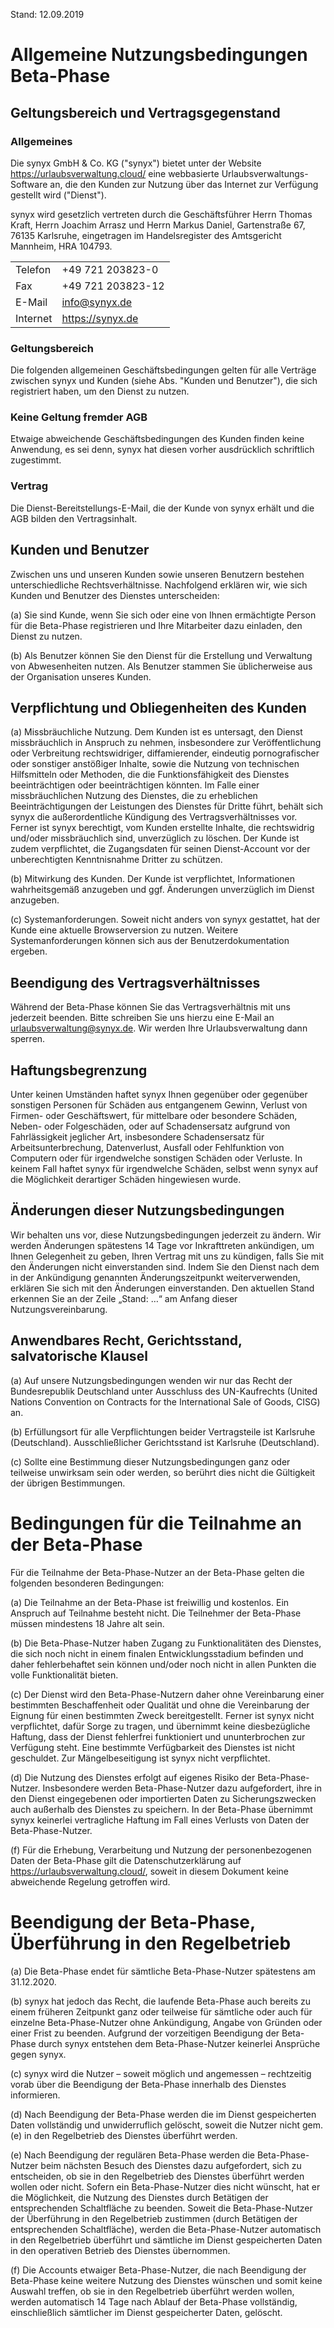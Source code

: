 Stand: 12.09.2019

# Allgemeine Nutzungsbedingungen Beta-Phase

## Geltungsbereich und Vertragsgegenstand

### Allgemeines

Die synyx GmbH & Co. KG ("synyx") bietet unter der Website https://urlaubsverwaltung.cloud/ eine webbasierte Urlaubsverwaltungs-Software an, die den Kunden zur Nutzung über das Internet zur Verfügung gestellt wird ("Dienst").

synyx wird gesetzlich vertreten durch die Geschäftsführer Herrn Thomas Kraft, Herrn Joachim Arrasz und Herrn Markus Daniel, Gartenstraße 67, 76135 Karlsruhe, eingetragen im Handelsregister des Amtsgericht Mannheim, HRA 104793.

|          |                   |
| :---     | :----             |
| Telefon  | +49 721 203823-0  |
| Fax      | +49 721 203823-12 |
| E-Mail   | info@synyx.de     |
| Internet | https://synyx.de  |

### Geltungsbereich

Die folgenden allgemeinen Geschäftsbedingungen gelten für alle Verträge zwischen synyx und Kunden (siehe Abs. "Kunden und Benutzer"), die sich registriert haben, um den Dienst zu nutzen.

### Keine Geltung fremder AGB

Etwaige abweichende Geschäftsbedingungen des Kunden finden keine Anwendung, es sei denn, synyx hat diesen vorher ausdrücklich schriftlich zugestimmt.

### Vertrag

Die Dienst-Bereitstellungs-E-Mail, die der Kunde von synyx erhält und die AGB bilden den Vertragsinhalt.

## Kunden und Benutzer

Zwischen uns und unseren Kunden sowie unseren Benutzern bestehen unterschiedliche Rechtsverhältnisse. Nachfolgend erklären wir, wie sich Kunden und Benutzer des Dienstes unterscheiden:

(a) Sie sind Kunde, wenn Sie sich oder eine von Ihnen ermächtigte Person für die Beta-Phase registrieren und Ihre Mitarbeiter dazu einladen, den Dienst zu nutzen.

(b) Als Benutzer können Sie den Dienst für die Erstellung und Verwaltung von Abwesenheiten nutzen. Als Benutzer stammen Sie üblicherweise aus der Organisation unseres Kunden.

## Verpflichtung und Obliegenheiten des Kunden

(a) Missbräuchliche Nutzung. Dem Kunden ist es untersagt, den Dienst missbräuchlich in Anspruch zu nehmen, insbesondere zur Veröffentlichung oder Verbreitung rechtswidriger, diffamierender, eindeutig pornografischer oder sonstiger anstößiger Inhalte, sowie die Nutzung von technischen Hilfsmitteln oder Methoden, die die Funktionsfähigkeit des Dienstes beeinträchtigen oder beeinträchtigen könnten. Im Falle einer missbräuchlichen Nutzung des Dienstes, die zu erheblichen Beeinträchtigungen der Leistungen des Dienstes für Dritte führt, behält sich synyx die außerordentliche Kündigung des Vertragsverhältnisses vor. Ferner ist synyx berechtigt, vom Kunden erstellte Inhalte, die rechtswidrig und/oder missbräuchlich sind, unverzüglich zu löschen. Der Kunde ist zudem verpflichtet, die Zugangsdaten für seinen Dienst-Account vor der unberechtigten Kenntnisnahme Dritter zu schützen.

(b) Mitwirkung des Kunden. Der Kunde ist verpflichtet, Informationen wahrheitsgemäß anzugeben und ggf. Änderungen unverzüglich im Dienst anzugeben.

(c) Systemanforderungen. Soweit nicht anders von synyx gestattet, hat der Kunde eine aktuelle Browserversion zu nutzen. Weitere Systemanforderungen können sich aus der Benutzerdokumentation ergeben.


## Beendigung des Vertragsverhältnisses

Während der Beta-Phase können Sie das Vertragsverhältnis mit uns jederzeit beenden. Bitte schreiben Sie uns hierzu eine E-Mail an urlaubsverwaltung@synyx.de. Wir werden Ihre Urlaubsverwaltung dann sperren.


## Haftungsbegrenzung

Unter keinen Umständen haftet synyx Ihnen gegenüber oder gegenüber sonstigen Personen für Schäden aus entgangenem Gewinn, Verlust von Firmen- oder Geschäftswert, für mittelbare oder besondere Schäden, Neben- oder Folgeschäden, oder auf Schadensersatz aufgrund von Fahrlässigkeit jeglicher Art, insbesondere Schadensersatz für Arbeitsunterbrechung, Datenverlust, Ausfall oder Fehlfunktion von Computern oder für irgendwelche sonstigen Schäden oder Verluste. In keinem Fall haftet synyx für irgendwelche Schäden, selbst wenn synyx auf die Möglichkeit derartiger Schäden hingewiesen wurde.


## Änderungen dieser Nutzungsbedingungen

Wir behalten uns vor, diese Nutzungsbedingungen jederzeit zu ändern. Wir werden Änderungen spätestens 14 Tage vor Inkrafttreten ankündigen, um Ihnen Gelegenheit zu geben, Ihren Vertrag mit uns zu kündigen, falls Sie mit den Änderungen nicht einverstanden sind. Indem Sie den Dienst nach dem in der Ankündigung genannten Änderungszeitpunkt weiterverwenden, erklären Sie sich mit den Änderungen einverstanden. Den aktuellen Stand erkennen Sie an der Zeile „Stand: …“ am Anfang dieser Nutzungsvereinbarung.


## Anwendbares Recht, Gerichtsstand, salvatorische Klausel

(a) Auf unsere Nutzungsbedingungen wenden wir nur das Recht der Bundesrepublik Deutschland unter Ausschluss des UN-Kaufrechts (United Nations Convention on Contracts for the International Sale of Goods, CISG) an.

(b) Erfüllungsort für alle Verpflichtungen beider Vertragsteile ist Karlsruhe (Deutschland). Ausschließlicher Gerichtsstand ist Karlsruhe (Deutschland).

(c) Sollte eine Bestimmung dieser Nutzungsbedingungen ganz oder teilweise unwirksam sein oder werden, so berührt dies nicht die Gültigkeit der übrigen Bestimmungen.


# Bedingungen für die Teilnahme an der Beta-Phase

Für die Teilnahme der Beta-Phase-Nutzer an der Beta-Phase gelten die folgenden besonderen Bedingungen:

(a) Die Teilnahme an der Beta-Phase ist freiwillig und kostenlos. Ein Anspruch auf Teilnahme besteht nicht. Die Teilnehmer der Beta-Phase müssen mindestens 18 Jahre alt sein.

(b) Die Beta-Phase-Nutzer haben Zugang zu Funktionalitäten des Dienstes, die sich noch nicht in einem finalen Entwicklungsstadium befinden und daher fehlerbehaftet sein können und/oder noch nicht in allen Punkten die volle Funktionalität bieten.

(c) Der Dienst wird den Beta-Phase-Nutzern daher ohne Vereinbarung einer bestimmten Beschaffenheit oder Qualität und ohne die Vereinbarung der Eignung für einen bestimmten Zweck bereitgestellt. Ferner ist synyx nicht verpflichtet, dafür Sorge zu tragen, und übernimmt keine diesbezügliche Haftung, dass der Dienst fehlerfrei funktioniert und ununterbrochen zur Verfügung steht. Eine bestimmte Verfügbarkeit des Dienstes ist nicht geschuldet. Zur Mängelbeseitigung ist synyx nicht verpflichtet.

(d) Die Nutzung des Dienstes erfolgt auf eigenes Risiko der Beta-Phase-Nutzer. Insbesondere werden Beta-Phase-Nutzer dazu aufgefordert, ihre in den Dienst eingegebenen oder importierten Daten zu Sicherungszwecken auch außerhalb des Dienstes zu speichern. In der Beta-Phase übernimmt synyx keinerlei vertragliche Haftung im Fall eines Verlusts von Daten der Beta-Phase-Nutzer.

(f) Für die Erhebung, Verarbeitung und Nutzung der personenbezogenen Daten der Beta-Phase gilt die Datenschutzerklärung auf https://urlaubsverwaltung.cloud/, soweit in diesem Dokument keine abweichende Regelung getroffen wird.


# Beendigung der Beta-Phase, Überführung in den Regelbetrieb

(a) Die Beta-Phase endet für sämtliche Beta-Phase-Nutzer spätestens am 31.12.2020.

(b) synyx hat jedoch das Recht, die laufende Beta-Phase auch bereits zu einem früheren Zeitpunkt ganz oder teilweise für sämtliche oder auch für einzelne Beta-Phase-Nutzer ohne Ankündigung, Angabe von Gründen oder einer Frist zu beenden. Aufgrund der vorzeitigen Beendigung der Beta-Phase durch synyx entstehen dem Beta-Phase-Nutzer keinerlei Ansprüche gegen synyx.

(c) synyx wird die Nutzer – soweit möglich und angemessen – rechtzeitig vorab über die Beendigung der Beta-Phase innerhalb des Dienstes informieren.

(d) Nach Beendigung der Beta-Phase werden die im Dienst gespeicherten Daten vollständig und unwiderruflich gelöscht, soweit die Nutzer nicht gem. (e) in den Regelbetrieb des Dienstes überführt werden.

(e) Nach Beendigung der regulären Beta-Phase werden die Beta-Phase-Nutzer beim nächsten Besuch des Dienstes dazu aufgefordert, sich zu entscheiden, ob sie in den Regelbetrieb des Dienstes überführt werden wollen oder nicht. Sofern ein Beta-Phase-Nutzer dies nicht wünscht, hat er die Möglichkeit, die Nutzung des Dienstes durch Betätigen der entsprechenden Schaltfläche zu beenden. Soweit die Beta-Phase-Nutzer der Überführung in den Regelbetrieb zustimmen (durch Betätigen der entsprechenden Schaltfläche), werden die Beta-Phase-Nutzer automatisch in den Regelbetrieb überführt und sämtliche im Dienst gespeicherten Daten in den operativen Betrieb des Dienstes übernommen.

(f) Die Accounts etwaiger Beta-Phase-Nutzer, die nach Beendigung der Beta-Phase keine weitere Nutzung des Dienstes wünschen und somit keine Auswahl treffen, ob sie in den Regelbetrieb überführt werden wollen, werden automatisch 14 Tage nach Ablauf der Beta-Phase vollständig, einschließlich sämtlicher im Dienst gespeicherter Daten, gelöscht.
